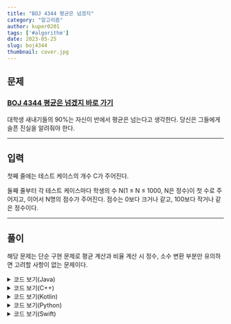 ---
title: "BOJ 4344 평균은 넘겠지"
category: "알고리즘"
author: kuper0201
tags: ['#algorithm']
date: 2023-05-25
slug: boj4344
thumbnail: cover.jpg
---

## 문제

### <a href="https://boj.kr/4344" target="_blank">BOJ 4344 평균은 넘겠지 바로 가기</a>

대학생 새내기들의 90%는 자신이 반에서 평균은 넘는다고 생각한다. 당신은 그들에게 슬픈 진실을 알려줘야 한다.

---

## 입력

첫째 줄에는 테스트 케이스의 개수 C가 주어진다.

둘째 줄부터 각 테스트 케이스마다 학생의 수 N(1 ≤ N ≤ 1000, N은 정수)이 첫 수로 주어지고, 이어서 N명의 점수가 주어진다. 점수는 0보다 크거나 같고, 100보다 작거나 같은 정수이다.

---

## 풀이

해당 문제는 단순 구현 문제로 평균 계산과 비율 계산 시 정수, 소수 변환 부분만 유의하면 고려할 사항이 없는 문제이다.

<details markdown="1">
<summary>코드 보기(Java)</summary>

```javascript
import java.io.*;

public class Main {
    public static void main(String[] args) throws Exception {
        BufferedReader br = new BufferedReader(new InputStreamReader(System.in));
        StringBuilder sb = new StringBuilder();

        // 테스트 개수 케이스 입력
        int N = Integer.parseInt(br.readLine());
        for (int i = 0; i < N; i++) {
            String[] s = br.readLine().split(" "); // 테스트 케이스 한 줄 입력
            int M = Integer.parseInt(s[0]); // 학생 수
            int[] scores = new int[M];

            int count = 0;
            double total = 0, avg = 0;
            for (int j = 1; j < M + 1; j++) { // 1번 ~ 마지막까지 점수 배열에 넣고 총합 구하기
                scores[j - 1] = Integer.parseInt(s[j]);
                total += scores[j - 1];
            }

            // 평균 구하기
            avg = total / M;

            // 평균을 넘는 학생 수 세기
            for (int j = 0; j < M; j++) {
                if (scores[j] > avg) count++;
            }

            // 평균 넘는 학생 수 퍼센트 구하고 출력
            sb.append(String.format("%.3f%%\n", 100.0 * ((double)count / (double)M)));
        }

        System.out.println(sb);
    }
}
```
</details>

<details markdown="1">
<summary>코드 보기(C++)</summary>

```cpp
#include <iostream>

#define fastio ios_base::sync_with_stdio(false); cin.tie(nullptr); cout.tie(nullptr)
#define endl '\n'

using namespace std;

int main() {
    fastio;
    
    // 테스트 개수 케이스 입력
    int N;
    cin >> N;
    
    for (int i = 0; i < N; i++) {
        int M; // 학생 수
        cin >> M;
        
        int scores[M];

        int count = 0;
        double total = 0, avg = 0;
        for (int j = 0; j < M; j++) { // 1번 ~ 마지막까지 점수 배열에 넣고 총합 구하기
            cin >> scores[j];
            total += scores[j];
        }

        // 평균 구하기
        avg = total / M;

        // 평균을 넘는 학생 수 세기
        for (int j = 0; j < M; j++) {
            if (scores[j] > avg) count++;
        }
        
        std::cout<<fixed;
        cout.precision(3);
        
        // 평균 넘는 학생 수 퍼센트 구하고 출력
        cout << 100.0 * ((double)count / (double)M) << "%" << endl;
    }
    
    return 0;
}
```
</details>

<details markdown="1">
<summary>코드 보기(Kotlin)</summary>

```javascript
fun main(args: Array<String>) = with(System.`in`.bufferedReader()) {
    // 테스트 개수 케이스 입력
    var N = readLine().toInt()
    for (i in 0 until N) {
        var s = readLine().split(" ") // 테스트 케이스 한 줄 입력
        var M = s[0].toInt() // 학생 수
        var scores = Array<Int>(M, {0})

        var count = 0
        var total: Double = 0.0
        var avg: Double = 0.0
        
        for (j in 1 until M + 1) { // 1번 ~ 마지막까지 점수 배열에 넣고 총합 구하기
            scores[j - 1] = s[j].toInt()
            total += scores[j - 1]
        }

        // 평균 구하기
        avg = total / M

        // 평균을 넘는 학생 수 세기
        for (j in 0 until M) {
            if (scores[j] > avg) count++
        }

        // 평균 넘는 학생 수 퍼센트 구하고 출력
        println(String.format("%.3f%%", 100.0 * (count.toDouble() / M.toDouble())))
    }
}
```
</details>

<details markdown="1">
<summary>코드 보기(Python)</summary>

```python
from sys import stdin

def main():
    # 테스트 개수 케이스 입력
    N = int(stdin.readline())
    for i in range(N):
        s = stdin.readline().split(' ') # 테스트 케이스 한 줄 입력
        M = int(s[0]) # 학생 수
        scores = [0] * M

        count = 0
        total = 0.0
        avg = 0.0

        # 1번 ~ 마지막까지 점수 배열에 넣고 총합 구하기
        for j in range(1, M + 1):
            scores[j - 1] = int(s[j])
            total = total + scores[j - 1]

        # 평균 구하기
        avg = total / M

        # 평균을 넘는 학생 수 세기
        for j in range(M):
            if scores[j] > avg:
                count = count + 1

        # 평균 넘는 학생 수 퍼센트 구하고 출력
        res = 100.0 * (float(count) / float(M))
        print(f"{res:.3f}%")

if __name__ == "__main__":
    main()
```
</details>

<details markdown="1">
<summary>코드 보기(Swift)</summary>

```cpp
import Foundation

func main() {
    // 테스트 개수 케이스 입력
    var N = Int(readLine()!)!
    for i in 0..<N {
        var s = readLine()!.split(separator: " ") // 테스트 케이스 한 줄 입력
        var M = Int(s[0])! // 학생 수
        var scores = [Int](repeating: 0, count: M)

        var count = 0
        var total: Double = 0.0
        var avg: Double = 0.0

        // 1번 ~ 마지막까지 점수 배열에 넣고 총합 구하기
        for j in 1..<M+1 {
            scores[j - 1] = Int(s[j])!
            total = total + Double(scores[j - 1])
        }
        
        // 평균 구하기
        avg = total / Double(M)

        // 평균을 넘는 학생 수 세기
        for j in 0..<M {
            if Double(scores[j]) > avg {
                count = count + 1
            }
        }
            
        // 평균 넘는 학생 수 퍼센트 구하고 출력
        var res = 100.0 * (Double(count) / Double(M))
        print(String(format: "%.3f%%", res))
    }
}

main()
```
</details>